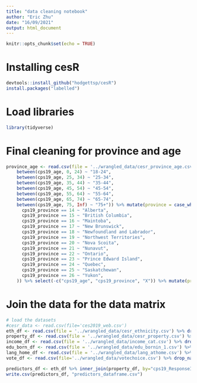 ```yaml
---
title: "data cleaning notebook"
author: "Eric Zhu"
date: "16/09/2021"
output: html_document
---
```


```r
knitr::opts_chunk$set(echo = TRUE)
```

# Installing cesR

```r
devtools::install_github("hodgettsp/cesR")
install.packages("labelled")
```
# Load libraries

```r
library(tidyverse)
```

# Final cleaning for province and age

```r
province_age <- read.csv(file = '../wrangled_data/cesr_province_age.csv') %>%  mutate(age_bracket = case_when(
    between(cps19_age, 0, 24) ~ "18-24",
    between(cps19_age, 25, 34) ~ "25-34",
    between(cps19_age, 35, 44) ~ "35-44",
    between(cps19_age, 45, 54) ~ "45-54",
    between(cps19_age, 55, 64) ~ "55-64",
    between(cps19_age, 65, 74) ~ "65-74",
    between(cps19_age, 75, Inf) ~ "75+")) %>% mutate(province = case_when(
      cps19_province == 14 ~ "Alberta",
      cps19_province == 15 ~ "British Columbia",
      cps19_province == 16 ~ "Maintoba",
      cps19_province == 17 ~ "New Brunswick",
      cps19_province == 18 ~ "Newfoundland and Labrador",
      cps19_province == 19 ~ "Northwest Territories",
      cps19_province == 20 ~ "Nova Scoita",
      cps19_province == 21 ~ "Nunavut",
      cps19_province == 22 ~ "Ontario",
      cps19_province == 23 ~ "Prince Edward Island",
      cps19_province == 24 ~ "Quebec",
      cps19_province == 25 ~ "Saskatchewan",
      cps19_province == 26 ~ "Yukon",
    )) %>% select(-c("cps19_age", "cps19_province", "X")) %>% mutate(province = as.factor(province)) %>% mutate(as.factor(age_bracket))

```


# Join the data for the data matrix 

```r
# load the datasets 
#cesr_data <- read.csv(file='ces2019_web.csv')
eth_df <- read.csv(file = '../wrangled_data/cesr_ethnicity.csv') %>% drop_na() %>% select(-c(X)) %>% mutate(ethnicity=as.factor(ethnicity))
property_df <- read.csv(file = '../wrangled_data/cesr_property.csv') %>% drop_na()  %>% select(-c(X)) %>% select(c(cps19_ResponseId, own_residence))
income_df <- read.csv(file = '../wrangled_data/income_cat.csv') %>% drop_na()
edu_born_df <- read.csv(file = '../wrangled_data/edu_bornin_1.csv') %>% drop_na()
lang_home_df <- read.csv(file = '../wrangled_data/lang_athome.csv') %>% mutate(language = as.factor(language)) %>% drop_na()
vote_df <- read.csv(file='../wrangled_data/votechoice.csv') %>% drop_na()
```


```r
predictors_df <- eth_df %>% inner_join(property_df, by="cps19_ResponseId")%>%inner_join(income_df, by ="cps19_ResponseId")%>%inner_join(edu_born_df, by="cps19_ResponseId")%>%inner_join(lang_home_df, by="cps19_ResponseId") %>% select(-c(ends_with("TEXT"))) %>% inner_join(vote_df, by ="cps19_ResponseId") %>% mutate(education = as.factor(education)) %>%inner_join(province_age, by="cps19_ResponseId")
write.csv(predictors_df, "predictors_dataframe.csv")
```

